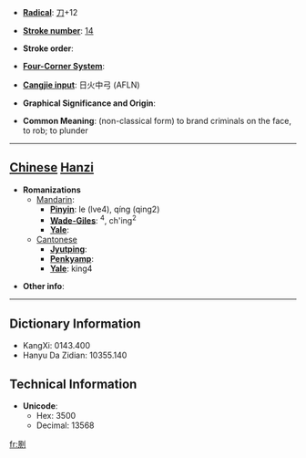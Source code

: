 * '''[[Wiktionary:Chinese radical index| Radical]]''': [[Wiktionary:Chinese radical index 刀|刀]]+12

* '''[[Wiktionary:Chinese total strokes index|Stroke number]]''': [[Wiktionary:Chinese total strokes index 14|14]]

* '''Stroke order''': 

* '''[[Wiktionary:Chinese four corner index|Four-Corner System]]''': 

* '''[[Wiktionary:Chinese Cangjie index|Cangjie input]]''': 日火中弓 (AFLN)

* '''Graphical Significance and Origin''': 

* '''Common Meaning''': (non-classical form) to brand criminals on the face, to rob; to plunder

----

== [[Chinese]] [[Hanzi]] ==

* '''Romanizations'''
** [[Mandarin]]:
*** '''[[Pinyin]]''': le (lve4), qíng (qing2)
*** '''[[Wade-Giles]]''': <sup>4</sup>, ch'ing<sup>2</sup>
*** '''[[Yale]]''': 
**[[Cantonese]]
***'''[[Jyutping]]''':
***'''[[Penkyamp]]''': 
***'''[[Yale]]''': king4

* '''Other info''': 

----

== Dictionary Information ==

* KangXi: 0143.400
* Hanyu Da Zidian: 10355.140

== Technical Information ==

* '''Unicode''':
** Hex: 3500
** Decimal: 13568

[[fr:㔀]]